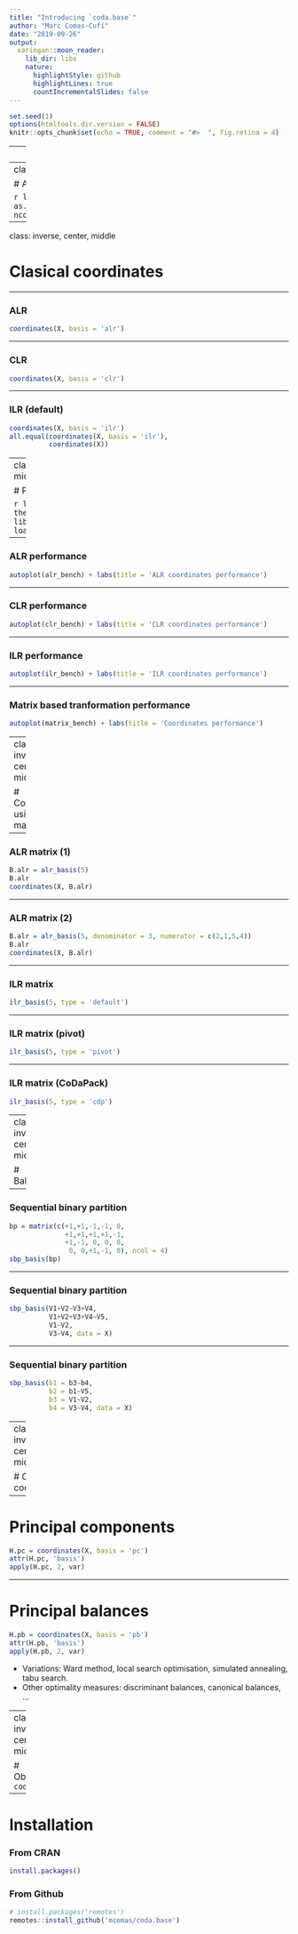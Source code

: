 ```yaml
---
title: "Introducing `coda.base`"
author: "Marc Comas-Cufí"
date: "2019-09-26"
output:
  xaringan::moon_reader:
    lib_dir: libs
    nature:
      highlightStyle: github
      highlightLines: true
      countIncrementalSlides: false
---
```


```r
set.seed(1)
options(htmltools.dir.version = FALSE)
knitr::opts_chunk$set(echo = TRUE, comment = "#>  ", fig.retina = 4)
```

---
class: inverse, center, middle

# Getting Started

---
class: middle

# A composition

```r
library(coda.base)
X = as.data.frame(exp(matrix(rnorm(5*6), ncol = 5)))
X
```

---
class: inverse, center, middle

# Clasical coordinates

---

### ALR

```r
coordinates(X, basis = 'alr')
```

---

### CLR

```r
coordinates(X, basis = 'clr')
```

---

### ILR (default)

```r
coordinates(X, basis = 'ilr')
all.equal(coordinates(X, basis = 'ilr'),
          coordinates(X))
```

---
class: inverse, center, middle

# Performance

```r
library(ggplot2)
theme_set(theme_minimal())
library(microbenchmark)
load('bench.RData')
```

---

### ALR performance

```r
autoplot(alr_bench) + labs(title = 'ALR coordinates performance')
```

---

### CLR performance

```r
autoplot(clr_bench) + labs(title = 'CLR coordinates performance')
```

---

### ILR performance

```r
autoplot(ilr_bench) + labs(title = 'ILR coordinates performance')
```

---

### Matrix based tranformation performance

```r
autoplot(matrix_bench) + labs(title = 'Coordinates performance')
```

---
class: inverse, center, middle

# Coordinates using basis matrix

---

### ALR matrix (1)

```r
B.alr = alr_basis(5)
B.alr
coordinates(X, B.alr)
```

---

### ALR matrix (2)

```r
B.alr = alr_basis(5, denominator = 3, numerator = c(2,1,5,4))
B.alr
coordinates(X, B.alr)
```

---

### ILR matrix

```r
ilr_basis(5, type = 'default')
```

---

### ILR matrix (pivot)

```r
ilr_basis(5, type = 'pivot')
```

---

### ILR matrix (CoDaPack)

```r
ilr_basis(5, type = 'cdp')
```

---
class: inverse, center, middle

# Balances

---

### Sequential binary partition

```r
bp = matrix(c(+1,+1,-1,-1, 0,
              +1,+1,+1,+1,-1,
              +1,-1, 0, 0, 0,
               0, 0,+1,-1, 0), ncol = 4)
sbp_basis(bp)
```

---

### Sequential binary partition

```r
sbp_basis(V1+V2~V3+V4,
          V1+V2+V3+V4~V5,
          V1~V2,
          V3~V4, data = X)
```

---

### Sequential binary partition

```r
sbp_basis(b1 = b3~b4,
          b2 = b1~V5,
          b3 = V1~V2,
          b4 = V3~V4, data = X)
```

---
class: inverse, center, middle

# Other coordinates

---

# Principal components

```r
H.pc = coordinates(X, basis = 'pc')
attr(H.pc, 'basis')
apply(H.pc, 2, var)
```

---

# Principal balances

```r
H.pb = coordinates(X, basis = 'pb')
attr(H.pb, 'basis')
apply(H.pb, 2, var)
```

* Variations: Ward method, local search optimisation, simulated annealing, tabu search.
* Other optimality measures: discriminant balances, canonical balances, ...

---
class: inverse, center, middle

# Obtaining `coda.base`

---

# Installation

### From CRAN

```r
install.packages()
```

### From Github

```r
# install.packages('remotes')
remotes::install_github('mcomas/coda.base')
```
